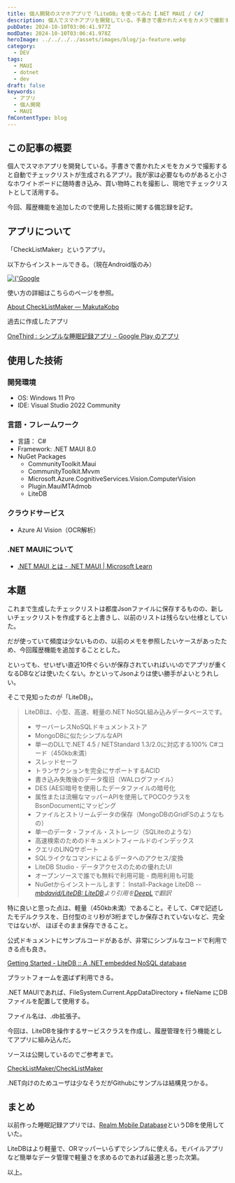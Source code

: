 ```yaml
---
title: 個人開発のスマホアプリで「LiteDB」を使ってみた【.NET MAUI / C#】
description: 個人でスマホアプリを開発している。手書きで書かれたメモをカメラで撮影すると自動でチェックリストが生成されるアプリ。我が家は必要なものがあると小さなホワイトボードに随時書き込み、買い物時これを撮影し、現地でチェックリストとして活用する。今回、履歴機能を追加したので使用した技術に関する備忘録を記す。
pubDate: 2024-10-10T03:06:41.977Z
modDate: 2024-10-10T03:06:41.978Z
heroImage: ../../../../assets/images/blog/ja-feature.webp
category:
  - DEV
tags:
  - MAUI
  - dotnet
  - dev
draft: false
keywords:
  - アプリ
  - 個人開発
  - MAUI
fmContentType: blog
---
```



## この記事の概要

個人でスマホアプリを開発している。手書きで書かれたメモをカメラで撮影すると自動でチェックリストが生成されるアプリ。我が家は必要なものがあると小さなホワイトボードに随時書き込み、買い物時これを撮影し、現地でチェックリストとして活用する。

今回、履歴機能を追加したので使用した技術に関する備忘録を記す。

## アプリについて

「CheckListMaker」というアプリ。

以下からインストールできる。（現在Android版のみ）

<Fragment>
  <a
    href='https://play.google.com/store/apps/details?id=net.makutakobo.checklistmaker'
    target='_blank'
  >
    <Image
      src={imgGooglePlay}
      alt={'Google Play で手に入れよう'}
      width={207}
      height={80}
      format='webp'
    />
  </a>
</Fragment>

使い方の詳細はこちらのページを参照。

[About CheckListMaker — MakutaKobo](https://www.makuta-kobo.net/products/checklistmaker/)

過去に作成したアプリ

[OneThird : シンプルな睡眠記録アプリ - Google Play のアプリ](https://play.google.com/store/apps/details?id=com.neputafactory.onethird)

## 使用した技術

### 開発環境

- OS: Windows 11 Pro
- IDE: Visual Studio 2022 Community

### 言語・フレームワーク

- 言語： C#
- Framework: .NET MAUI 8.0
- NuGet Packages
  - CommunityToolkit.Maui
  - CommunityToolkit.Mvvm
  - Microsoft.Azure.CognitiveServices.Vision.ComputerVision
  - Plugin.MauiMTAdmob
  - LiteDB

### クラウドサービス

- Azure AI Vision（OCR解析）

### .NET MAUIについて

- [.NET MAUI とは - .NET MAUI | Microsoft Learn](https://learn.microsoft.com/ja-jp/dotnet/maui/what-is-maui?view=net-maui-8.0)

## 本題

これまで生成したチェックリストは都度Jsonファイルに保存するものの、新しいチェックリストを作成すると上書きし、以前のリストは残らない仕様としていた。

だが使っていて頻度は少ないものの、以前のメモを参照したいケースがあったため、今回履歴機能を追加することとした。

といっても、せいぜい直近10件ぐらいが保存されていればいいのでアプリが重くなるDBなどは使いたくない。かといってJsonよりは使い勝手がよいとうれしい。

そこで見知ったのが「LiteDB」。

<BlogCard
  title='LiteDB :: A .NET embedded NoSQL database'
  description='LiteDB : LiteDB - A .NET NoSQL Document Store database in a single data file.'
  url='https://www.litedb.org/'
  domain='www.litedb.org'
/>

> LiteDBは、小型、高速、軽量の.NET NoSQL組み込みデータベースです。
>
> - サーバーレスNoSQLドキュメントストア
> - MongoDBに似たシンプルなAPI
> - 単一のDLLで.NET 4.5 / NETStandard 1.3/2.0に対応する100% C#コード（450kb未満）
> - スレッドセーフ
> - トランザクションを完全にサポートするACID
> - 書き込み失敗後のデータ復旧（WALログファイル）
> - DES (AES)暗号を使用したデータファイルの暗号化
> - 属性または流暢なマッパーAPIを使用してPOCOクラスをBsonDocumentにマッピング
> - ファイルとストリームデータの保存（MongoDBのGridFSのようなもの）
> - 単一のデータ・ファイル・ストレージ（SQLiteのような）
> - 高速検索のためのドキュメントフィールドのインデックス
> - クエリのLINQサポート
> - SQLライクなコマンドによるデータへのアクセス/変換
> - LiteDB Studio - データアクセスのための優れたUI
> - オープンソースで誰でも無料で利用可能 - 商用利用も可能
> - NuGetからインストールします： Install-Package LiteDB <cite>-- [mbdavid/LiteDB: LiteDB](https://github.com/mbdavid/LiteDB)より引用を[DeepL](https://www.deepl.com/ja/translator)で翻訳</cite>

特に良いと思った点は、軽量（450kb未満）であること。そして、C#で記述したモデルクラスを、日付型のミリ秒が3桁までしか保存されていないなど、完全ではないが、 ほぼそのまま保存できること。

公式ドキュメントにサンプルコードがあるが、非常にシンプルなコードで利用できる点も良き。

[Getting Started - LiteDB :: A .NET embedded NoSQL database](https://www.litedb.org/docs/getting-started/)

プラットフォームを選ばず利用できる。

.NET MAUIであれば、FileSystem.Current.AppDataDirectory + fileName にDBファイルを配置して使用する。

ファイル名は、.db拡張子。

今回は、LiteDBを操作するサービスクラスを作成し、履歴管理を行う機能としてアプリに組み込んだ。

ソースは公開しているのでご参考まで。

[CheckListMaker/CheckListMaker](https://github.com/makuta-kobo-org/CheckListMaker/tree/main/CheckListMaker)

.NET向けのためユーザは少なそうだがGithubにサンプルは結構見つかる。

## まとめ

以前作った睡眠記録アプリでは、[Realm Mobile Database](https://www.globallogic.com/insights/blogs/realm-a-mobile-first-database/)というDBを使用していた。

LiteDBはより軽量で、ORマッパーいらずでシンプルに使える。モバイルアプリなど簡単なデータ管理で軽量さを求めるのであれば最適と思った次第。

以上。
